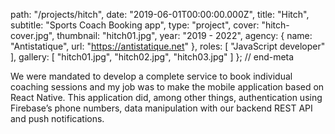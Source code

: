 
  path: "/projects/hitch",
  date: "2019-06-01T00:00:00.000Z",
  title: "Hitch",
  subtitle: "Sports Coach Booking app",
  type: "project",
  cover: "hitch-cover.jpg",
  thumbnail: "hitch01.jpg",
  year: "2019 - 2022",
  agency: {
    name: "Antistatique",
    url: "https://antistatique.net"
  },
  roles: [
    "JavaScript developer"
  ],
  gallery: [
    "hitch01.jpg",
    "hitch02.jpg",
    "hitch03.jpg"
  ]
}; // end-meta

We were mandated to develop a complete service to book individual coaching sessions and my job was to make the mobile application based on React Native. This application did, among other things, authentication using Firebase’s phone numbers, data manipulation with our backend REST API and push notifications.
